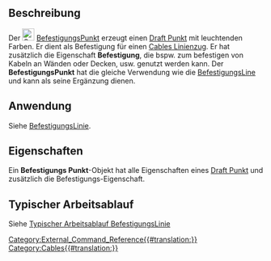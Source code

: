 <languages/>

{{Docnav/de
|[[Cables_Material/de|Materialien]]
|[[Cables_SupportLine/de|BefestigungsLinie]]
|[[Cables_Workbench/de|Arbeitsbereich Cables]]
|IconL=Cables_Material.svg
|IconR=Cables_SupportLine.svg
|IconC=Cables_workbench_icon.svg
}}

{{GuiCommand/de
|Name=Cables SupportPoint
|MenuLocation=Kabelbefestigung → BefestigungsPunkt
|Workbenches=[[Cables_Workbench/de|Arbeitsbereich Cables]]
|Shortcut=
|Version=1.0
|SeeAlso=[[Cables_Cable/de|Kabel]], [[Cables_CableBox/de|KabelBox]], [[Cables_SupportLine/de|BefestigungsLine]]
}}

<span id="Description"></span>
==Beschreibung==

Der [[Image:Cables_SupportPoint.svg|24px]] [[Cables_SupportPoint/de|BefestigungsPunkt]] erzeugt einen [[Draft_Point/de|Draft Punkt]] mit leuchtenden Farben. Er dient als Befestigung für einen [[Cables_WireFlex/de|Cables Linienzug]]. Er hat zusätzlich die Eigenschaft '''Befestigung''', die bspw. zum befestigen von Kabeln an Wänden oder Decken, usw. genutzt werden kann. Der '''BefestigungsPunkt''' hat die gleiche Verwendung wie die  [[Cables_SupportLine/de|BefestigungsLine]] und kann als seine Ergänzung dienen.

<span id="Usage"></span>
==Anwendung==

Siehe [[Cables_SupportLine/de|BefestigungsLinie]].

<span id="Properties"></span>
==Eigenschaften==

Ein '''Befestigungs Punkt'''-Objekt hat alle Eigenschaften eines [[Draft_Point/de#Properties|Draft Punkt]] und zusätzlich die Befestigungs-Eigenschaft.

<span id="Typical_workflow"></span>
==Typischer Arbeitsablauf==

Siehe [[Cables_SupportLine/de#Typical workflow|Typischer Arbeitsablauf BefestigungsLinie]]


{{Docnav
|[[Cables_Material/de|Materialien]]
|[[Cables_SupportLine/de|BefestigungsLine]]
|[[Cables_Workbench/de|Arbeitsbereich Cabels]]
|IconL=Cables_Material.svg
|IconR=Cables_SupportLine.svg
|IconC=Cables_workbench_icon.svg
}}

[[Category:External_Command_Reference{{#translation:}}]]
[[Category:Cables{{#translation:}}]]